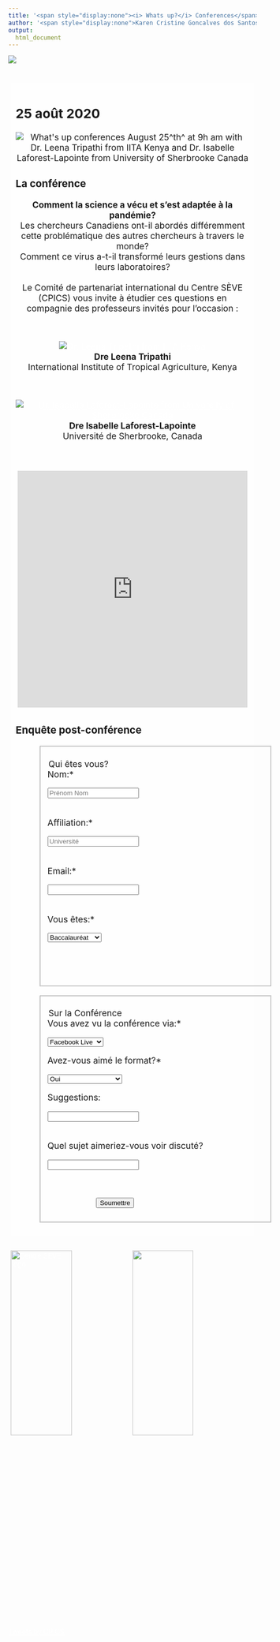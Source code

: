 ```yaml
---
title: '<span style="display:none"><i> Whats up?</i> Conferences</span>'
author: '<span style="display:none">Karen Cristine Goncalves dos Santos</span>'
output:
  html_document
---
```


<head>
<link rel="apple-touch-icon" sizes="180x180" href="/apple-touch-icon.png">
<link rel="icon" type="image/png" sizes="32x32" href="/favicon-32x32.png">
<link rel="icon" type="image/png" sizes="16x16" href="/favicon-16x16.png">
<link rel="manifest" href="/site.webmanifest">
<link rel="mask-icon" href="/safari-pinned-tab.svg" color="#5bbad5">
<meta name="msapplication-TileColor" content="#da532c">
<meta name="theme-color" content="#ffffff">
<meta charset="utf-8">
<meta name="viewport" content="width=device-width, initial-scale=1">
<link rel="stylesheet" href="./form.css">
<link rel="stylesheet" href="./column_text_style.css">
<script src="https://kit.fontawesome.com/0af1a424a5.js" crossorigin="anonymous"></script>
<meta charset="utf-8">
<script src="https://kit.fontawesome.com/0af1a424a5.js" crossorigin="anonymous"></script>

<script type="text/javascript">
function showfield(Occupation_level){
	if(Occupation_level == 'Autre / Other') {
		document.getElementById('div1').innerHTML = '<input type="text" name="Other affiliation" id="Other affiliation" style="padding: 0.75em ; border: 1px solid #e5e5e5; border-radius: 30px; margin: 0em;" />';
	}
	else {
		document.getElementById('div1').innerHTML='';
	}	
}
</script>

<style>
a {color: #ffffff}
.main-container{max-width: 1492px}

body {
background-image: url('images/background/maksym-ivashchenko.jpg'); 
background-size: cover; 
height: 1500px; 
background-position: center;
background-repeat: repeat-y
}

div.text {
font-size: 1.25em;
background-color: rgba(255, 255, 255, 0.7); 
background-size: cover; 
padding: 2%;
}

.cpics-logo {
display: block; 
margin-left: auto; 
margin-right:auto;" 
background-image: url('images/logos/Logo-CPICS_White_1.png')
width: 30%
}
figure {
  padding: 4px;
  margin: auto;
}

figcaption {
  font-style: italic;
  padding: 2px;
  text-align: center;
}
div.figure p + p {
  display: table-caption;
}

iframe {max-width: 100%; max-height: 100%;}
</style>

</head>

<div class="container-fluid">

<div class="row">
<div class="cpics-logo"><img class="logo" src='images/logos/Logo-CPICS_White_1.png'></div>
<br><br>
<div class="col-md-9">
<div class="row text" style="margin: 1%">

<div id="section" class="section level1 tabset tabset-fade tabset-pills">
<h1></h1>
<div id="section-1" class="section level2 tabset tabset-fade tabset-pills">
<h2>25 août 2020</h2>

<div class="row">
<div style="text-align: center">

![](images/whats up 2020/whatsup_25aug_conferences_en.png "What's up conferences August 25^th^ at 9h am with Dr. Leena Tripathi from IITA Kenya and Dr. Isabelle Laforest-Lapointe from University of Sherbrooke Canada")

  
 </div> 
</div> 
<div id="section-2" class="section level3">
<h3>La conférence</h3>

<div class="row" style="text-align: justify">

<center>**Comment la science a vécu et s’est adaptée à la pandémie?**</center>

<center>Les chercheurs Canadiens ont-il abordés différemment cette problématique des autres chercheurs à travers le monde?</center>

<center>Comment ce virus a-t-il transformé leurs gestions dans leurs laboratoires?</center>

<br>
<center>Le Comité de partenariat international du Centre SÈVE (CPICS) vous invite à étudier ces questions en compagnie des professeurs invités pour l’occasion :</center>
<br>


<div class="col-md-6" style="text-align: center">

<center>[<img src="images/whats up 2020/Leena.png" alt="Dr. Leena Tripathi from IITA Kenya">](https://www.iita.org/iita-staff/tripathi-leena/)</center>
<center> **Dre Leena Tripathi**</center> 

<center> International Institute of Tropical Agriculture, Kenya </center> 
<br>

</div>

<div class="col-md-6" style="text-align: center">

<center> <a href="https://isabellelaforestlapointe.wordpress.com/"><img src="images/whats up 2020/Isabelle.png" alt="Dr. Isabelle Laforest-Lapointe from University of Sherbrooke Canada"></a></center>
<center> **Dre Isabelle Laforest-Lapointe**</center> 

<center> Université de Sherbrooke, Canada</center> 
<br>

</div>
</div>


<div class="col-md-12" style="text-align: center">

<!-- blank line -->
<figure class="video_container">
<iframe width="816" height="480" src="https://www.youtube.com/embed/-gFsec4hoDk" frameborder="0" allow="accelerometer; autoplay; encrypted-media; gyroscope; picture-in-picture" allowfullscreen style="display: block;margin-left: auto;  margin-right: auto;"></iframe>
</figure>
<!-- blank line -->

</div>
</div>

<!--
<div id="section-4" class="section level3">
<h3>Inscriptions</h3>

<div rows=2 class="row" style="width: 100%; padding-left: 10%; padding-right: 10%">


<form name="CPICS_whatsup_registration" method="POST" data-netlify="false">

<label> Prénom* </label>  

<input type="text" name="Prénom" placeholder="" required/>
     <br> <br>
	 
<label> Nom* </label> 

<input type="text" name="Nom" placeholder="" required/><br> <br>
    
<label> Affiliation:* </label>  

<input type="text" name="Affiliation" placeholder="" required/><br> <br>

<label>Email:* </label> 

<input type="text" name="Email" placeholder="" required/><br> <br>

<input type="hidden" name="_subject" value="inscription" />

<label> Vous êtes* </label>

<select name="Occupation_level" id="Occupation level" onchange="showfield(this.options[this.selectedIndex].value)" required>
<option value="Baccalauréat / Bachelor"> Baccalauréat</option>
<option value="Maîtrise / Master's"> Maîtrise</option>
<option value="Doctorat / PhD"> Doctorat</option>
<option value="Postdoc"> Postdoc </option>
<option value="Technicien(ne) / Technician"> Technicien(ne)</option>
<option value="Chercheur(e) / Researcher"> Chercheur(e)</option>
<option value="Autre / Other"> Autre</option>
</select>


<div id="div1"></div>
 <br> <br>
 
<input type="hidden" name="_gotcha" />

<label class="container">En participant au zoom, je consens à être enregistré durant la conférence lorsque j’apparais.
  <input name="agree_recording" type="checkbox" checked="checked" required>
  <span class="checkmark"></span>
</label>
 <br>

<div class="column right" style="padding-right: 70%; float: right">
<input type="submit" value="Soumettre"/>
</div>

</form>
</div>
</div>
-->

<div id="section-3" class="section level3">
<h3>Enquête post-conférence</h3>
<div rows=2 class="row" style="width: 100%; padding-left: 10%; padding-right: 10%">


<form name="post_conference_survey_25aug" method="POST" data-netlify="true">

<fieldset>
<legend> Qui êtes vous? </legend>
<label>Nom:* </label> 

<input type="text" name="Name" placeholder="Prénom Nom" required/><br> <br>
    
<label > Affiliation:* </label>  

<input type="text" name="Affiliation" placeholder="Université" required/><br> <br>

<label>Email:* </label> 

<input type="text" name="Email" placeholder="" required/><br> <br>

<input type="hidden" name="_subject" value="survey_25aug" />

<label> Vous êtes:* </label>

<select name="Occupation_level" id="Occupation level" onchange="showfield(this.options[this.selectedIndex].value)" required>
<option value="Baccalauréat / Bachelor" > Baccalauréat </option>
<option value="Maîtrise / Master's" > Maîtrise </option>
<option value="Doctorat / PhD" > Doctorat </option>
<option value="Postdoc" > Postdoc </option>
<option value="Technicien(ne) / Technician" > Technicien(ne) </option>
<option value="Chercheur(e) / Researcher" > Chercheur(e) </option>
<option value="Autre / Other" > Autre </option>
</select>

<div id="div1"></div>
 <br> <br>

</fieldset>
 
<input type="hidden" name="_gotcha" />

<fieldset>
<legend> Sur la Conférence </legend>
<label> Vous avez vu la conférence via:* </label>

<select name="Platform" id="Platform" required>
<option value="Facebook Live"> Facebook Live </option>
<option value="Zoom"> Zoom </option>
<option value="Enregistrement / Recording"> Enregistrement </option>
</select> <br>

<label> Avez-vous aimé le format?* </label>

<select name="Like_format" id="Like_format" required>
<option value="Yes / Oui" >Oui</option>
<option value="Non / No" >Non</option>
<option value="Pourrait être amélioré / Could be better" >Pourrait être amélioré</option>
</select> <br>

<label > Suggestions: </label> 

<input type="text" name="suggestions" placeholder="" /><br> <br>

<label >Quel sujet aimeriez-vous voir discuté?</label> 

<input type="text" name="new_subjects" placeholder="" /><br> <br>

<div class="column right" style="padding-right: 60%; float: right">
<input type="submit" value="Soumettre"/>
</div>
</fieldset>

</form>
</div>
</div>

</div>

</div>

</div>
</div>

<div class="col-md-3">

<div class="row">
<span> <p style="color: #ffffff; font-size: 2em; text-align:center;display: block; margin-left: auto; margin-right:auto"> [<i class="fab fa-twitter"></i>](https://twitter.com/CPICSEVE) [<i class="fab fa-linkedin-in"></i>](https://www.linkedin.com/company/cpics/about/) [<i class="fab fa-facebook"></i>](https://www.facebook.com/CPICS-Comit%C3%A9-de-partenariat-international-du-Centre-S%C3%88VE-395275957711442) <a  href = "mailto:cpicseve@gmail.com"><i class="fas fa-envelope" align="center" style="font-size:24px"></i></a> </p></span>
<div class="row" style="margin: 1%">
<a href="http://centreseve.recherche.usherbrooke.ca/fr"><img src="images/logos/centre_seve.png" alt="Centre SEVE logo" width="50%"></a><a href="http://www.frqnt.gouv.qc.ca/en/accueil"><img  src="images/logos/FRQNT_blanc(transparent).png" width="50%"></a>

</div>

<a class="twitter-timeline" data-height=1200px href="https://twitter.com/CPICSEVE?ref_src=twsrc%5Etfw">Tweets by CPICS</a> <script async src="https://platform.twitter.com/widgets.js" charset="utf-8"></script>

</div>

</div>

</div>

</div>
